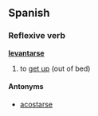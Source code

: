 ==Spanish==
===Reflexive verb===
'''[[levantar]]se'''

# to [[get up]] (out of bed)

====Antonyms====
*[[acostarse]]